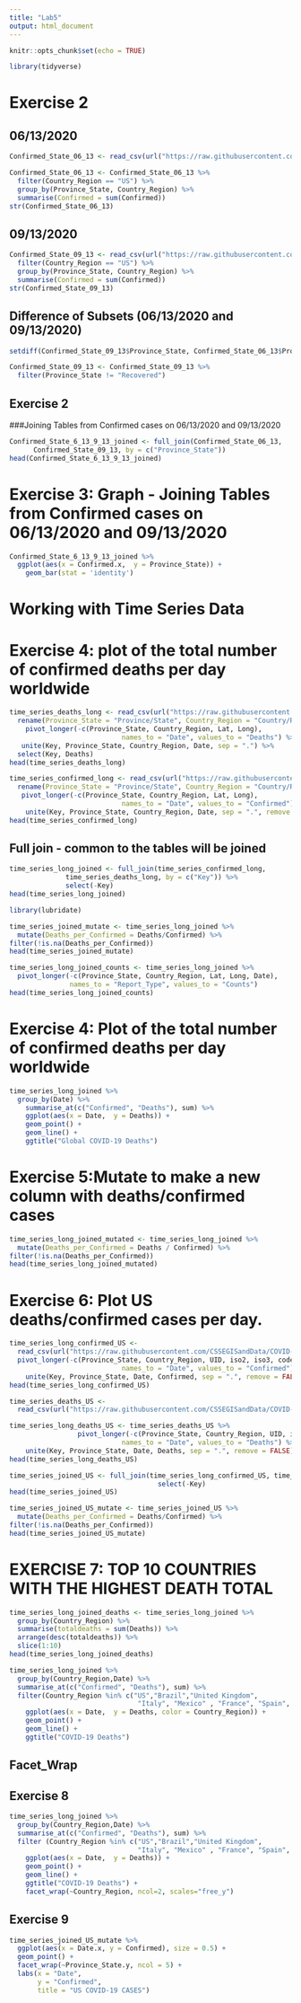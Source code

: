 ```yaml
---
title: "Lab5"
output: html_document
---
```


```r
knitr::opts_chunk$set(echo = TRUE)
```

```r
library(tidyverse)
```


# Exercise 2 

## 06/13/2020
```r
Confirmed_State_06_13 <- read_csv(url("https://raw.githubusercontent.com/CSSEGISandData/COVID-19/master/csse_covid_19_data/csse_covid_19_daily_reports/06-13-2020.csv"))
```


```r
Confirmed_State_06_13 <- Confirmed_State_06_13 %>% 
  filter(Country_Region == "US") %>% 
  group_by(Province_State, Country_Region) %>% 
  summarise(Confirmed = sum(Confirmed))
str(Confirmed_State_06_13)
```

## 09/13/2020
```r
Confirmed_State_09_13 <- read_csv(url("https://raw.githubusercontent.com/CSSEGISandData/COVID-19/master/csse_covid_19_data/csse_covid_19_daily_reports/09-13-2020.csv")) %>% 
  filter(Country_Region == "US") %>% 
  group_by(Province_State, Country_Region) %>% 
  summarise(Confirmed = sum(Confirmed))
str(Confirmed_State_09_13)
```

## Difference of Subsets (06/13/2020 and 09/13/2020)
```r
setdiff(Confirmed_State_09_13$Province_State, Confirmed_State_06_13$Province_State)
```

```r
Confirmed_State_09_13 <- Confirmed_State_09_13 %>% 
  filter(Province_State != "Recovered") 
```

## Exercise 2 
###Joining Tables from Confirmed cases on 06/13/2020 and 09/13/2020
```r
Confirmed_State_6_13_9_13_joined <- full_join(Confirmed_State_06_13,
      Confirmed_State_09_13, by = c("Province_State"))
head(Confirmed_State_6_13_9_13_joined)
```

# Exercise 3: Graph - Joining Tables from Confirmed cases on 06/13/2020 and 09/13/2020
```r
Confirmed_State_6_13_9_13_joined %>%
  ggplot(aes(x = Confirmed.x,  y = Province_State)) + 
    geom_bar(stat = 'identity') 
```


# Working with Time Series Data 

# Exercise 4: plot of the total number of confirmed deaths per day worldwide

```r
time_series_deaths_long <- read_csv(url("https://raw.githubusercontent.com/CSSEGISandData/COVID-19/master/csse_covid_19_data/csse_covid_19_time_series/time_series_covid19_deaths_global.csv")) %>% 
  rename(Province_State = "Province/State", Country_Region = "Country/Region" ) %>% 
    pivot_longer(-c(Province_State, Country_Region, Lat, Long),
                            names_to = "Date", values_to = "Deaths") %>% 
   unite(Key, Province_State, Country_Region, Date, sep = ".") %>% 
  select(Key, Deaths)
head(time_series_deaths_long)
```

```r
time_series_confirmed_long <- read_csv(url("https://raw.githubusercontent.com/CSSEGISandData/COVID-19/master/csse_covid_19_data/csse_covid_19_time_series/time_series_covid19_confirmed_global.csv")) %>%
  rename(Province_State = "Province/State", Country_Region = "Country/Region") %>% 
   pivot_longer(-c(Province_State, Country_Region, Lat, Long),
                            names_to = "Date", values_to = "Confirmed") %>%
    unite(Key, Province_State, Country_Region, Date, sep = ".", remove = FALSE)
head(time_series_confirmed_long)
```

## Full join - common to the tables will be joined 

```r
time_series_long_joined <- full_join(time_series_confirmed_long,
              time_series_deaths_long, by = c("Key")) %>% 
              select(-Key)
head(time_series_long_joined)
```

```r
library(lubridate)
```

```r
time_series_joined_mutate <- time_series_long_joined %>% 
  mutate(Deaths_per_Confirmed = Deaths/Confirmed) %>% 
filter(!is.na(Deaths_per_Confirmed))
head(time_series_joined_mutate)
```

```r
time_series_long_joined_counts <- time_series_long_joined %>% 
  pivot_longer(-c(Province_State, Country_Region, Lat, Long, Date),
               names_to = "Report_Type", values_to = "Counts")
head(time_series_long_joined_counts)
```


# Exercise 4: Plot of the total number of confirmed deaths per day worldwide


```r
time_series_long_joined %>% 
  group_by(Date) %>% 
    summarise_at(c("Confirmed", "Deaths"), sum) %>% 
    ggplot(aes(x = Date,  y = Deaths)) + 
    geom_point() +
    geom_line() +
    ggtitle("Global COVID-19 Deaths")
```

# Exercise 5:Mutate to make a new column with deaths/confirmed cases

```r
time_series_long_joined_mutated <- time_series_long_joined %>% 
  mutate(Deaths_per_Confirmed = Deaths / Confirmed) %>% 
filter(!is.na(Deaths_per_Confirmed))
head(time_series_long_joined_mutated)
```

# Exercise 6: Plot US deaths/confirmed cases per day.

```r
time_series_long_confirmed_US <- 
  read_csv(url("https://raw.githubusercontent.com/CSSEGISandData/COVID-19/master/csse_covid_19_data/csse_covid_19_time_series/time_series_covid19_confirmed_US.csv")) %>% 
  pivot_longer(-c(Province_State, Country_Region, UID, iso2, iso3, code3, FIPS, Lat, Long_, Combined_Key, Admin2),
                            names_to = "Date", values_to = "Confirmed") %>% 
    unite(Key, Province_State, Date, Confirmed, sep = ".", remove = FALSE)
head(time_series_long_confirmed_US)
```


```r
time_series_deaths_US <- 
  read_csv(url("https://raw.githubusercontent.com/CSSEGISandData/COVID-19/master/csse_covid_19_data/csse_covid_19_time_series/time_series_covid19_deaths_US.csv"))
```


```r
time_series_long_deaths_US <- time_series_deaths_US %>% 
                 pivot_longer(-c(Province_State, Country_Region, UID, iso2, iso3, code3, FIPS, Lat, Long_, Combined_Key, Admin2, Population),
                            names_to = "Date", values_to = "Deaths") %>% 
    unite(Key, Province_State, Date, Deaths, sep = ".", remove = FALSE)
head(time_series_long_deaths_US)
```

```r
time_series_joined_US <- full_join(time_series_long_confirmed_US, time_series_long_deaths_US, by = c("Key")) %>% 
                                     select(-Key)
head(time_series_joined_US)
```

```r
time_series_joined_US_mutate <- time_series_joined_US %>% 
  mutate(Deaths_per_Confirmed = Deaths/Confirmed) %>% 
filter(!is.na(Deaths_per_Confirmed))
head(time_series_joined_US_mutate)
```

# EXERCISE 7: TOP 10 COUNTRIES WITH THE HIGHEST DEATH TOTAL 

```r
time_series_long_joined_deaths <- time_series_long_joined %>% 
  group_by(Country_Region) %>% 
  summarise(totaldeaths = sum(Deaths)) %>% 
  arrange(desc(totaldeaths)) %>% 
  slice(1:10)
head(time_series_long_joined_deaths)
```

```r
time_series_long_joined %>% 
  group_by(Country_Region,Date) %>% 
  summarise_at(c("Confirmed", "Deaths"), sum) %>% 
  filter(Country_Region %in% c("US","Brazil","United Kingdom", 
                                "Italy", "Mexico" , "France", "Spain", "India", "Iran", "Peru")) %>% 
    ggplot(aes(x = Date,  y = Deaths, color = Country_Region)) + 
    geom_point() +
    geom_line() +
    ggtitle("COVID-19 Deaths")
```


## Facet_Wrap
## Exercise 8 
```r
time_series_long_joined %>% 
  group_by(Country_Region,Date) %>% 
  summarise_at(c("Confirmed", "Deaths"), sum) %>% 
  filter (Country_Region %in% c("US","Brazil","United Kingdom", 
                                "Italy", "Mexico" , "France", "Spain", "India", "Iran", "Peru")) %>% 
    ggplot(aes(x = Date,  y = Deaths)) + 
    geom_point() +
    geom_line() +
    ggtitle("COVID-19 Deaths") +
    facet_wrap(~Country_Region, ncol=2, scales="free_y")
```

## Exercise 9 

```r
time_series_joined_US_mutate %>% 
  ggplot(aes(x = Date.x, y = Confirmed), size = 0.5) +
  geom_point() + 
  facet_wrap(~Province_State.y, ncol = 5) + 
  labs(x = "Date", 
       y = "Confirmed",
       title = "US COVID-19 CASES")
```

